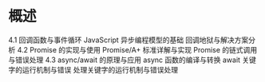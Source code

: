# 概述

<p>
  4.1 回调函数与事件循环
  JavaScript 异步编程模型的基础
  回调地狱与解决方案分析
  4.2 Promise 的实现与使用
  Promise/A+ 标准详解与实现
  Promise 的链式调用与错误处理
  4.3 async/await 的原理与应用
  async 函数的编译与转换
  await 关键字的运行机制与错误
  处理关键字的运行机制与错误处理
</p>
